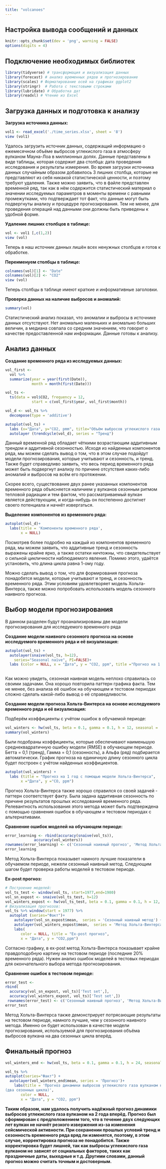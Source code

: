 ```yaml
---
title: "volcanoes"
---
```


## Настройка вывода сообщений и данных

```r
knitr::opts_chunk$set(dev = 'png', warning = FALSE) 
options(digits = 4) 
```

## Подключение необходимых библиотек

```r
library(tidyverse) # трансформация и визуализация данных
library(forecast) # анализ временных рядов и прогнозирование
library(scales) # Форматирование осей на графиках ggplot2
library(stringr)  # Работа с текстовыми строками
library(lubridate) # Обработка дат
library(readxl) # Чтение из Excel
```

## Загрузка данных и подготовка к анализу

**Загрузка источника данных:**

```r
vol1 <- read_excel('./time_series.xlsx', sheet = '8')
view (vol1)
```

Удалось загрузить источник данных, содержащий информацию о ежемесячном объёме выбросов углекислого газа в атмосферу вулканом Мауна-Лоа в миллионных долях. Данные представлены в виде таблицы, которая содержит два столбца: дата проведения исследования и результаты измерения. Во время загрузки источника данных случайным образом добавилось 3 лишних столбца, которые не представляют из себя никакой статистической ценности, и поэтому требуют удаления. 
Также можно заявить, что в файле представлен временной ряд, так как в нём содержится статистический материал о значении исследуемых параметров в моменты времени с равными промежутками, что подтверждает тот факт, что данные могут быть подвергнуты анализу и процедуре прогнозирования. Тем не менее, для проведения операций над данными они должны быть приведены к удобной форме.

**Удаление лишних столбцов в таблице:**

```r
vol <- vol1 [,c(1,2)]
view (vol)
```

Теперь в наш источник данных лишён всех ненужных столбцов и готов к обработке.

**Переименуем столбцы в таблице:**

```r
colnames(vol)[1] <- "Date"
colnames(vol)[2] <- "CO2"
view (vol)
```

Теперь столбцы в таблице имеют краткие и информативные заголовки.

**Проверка данных на наличие выбросов и аномалий:**

```r
summary(vol)
```

Статистический анализ показал, что аномалии и выбросы в источнике данных отсутствуют. Нет аномально маленьких и аномально больших величин, а медиана совпала со средним значением, что говорит о качестве предоставленной нам информации. Данные готовы к анализу.

## Анализ данных


**Создание временного ряда из исследуемых данных:**

```r
vol_first <- 
  vol %>%
  summarize(year = year(first(Date)),
            month = month(first(Date)))

vol_ts <- 
  ts(data = vol$CO2, frequency = 12,
            start = c(vol_first$year, vol_first$month))

vol_d <- vol_ts %>% 
  decompose(type = 'additive')

autoplot(vol_ts) +
  labs (x="Дата", y="СО2, pmm", title="Объём выбросов углекислого газа вулканом", color = NULL)+
  autolayer (trendcycle(vol_d), series = "Тренд")
```


Данный временной ряд обладает чёткими возрастающим аддитивным трендом и аддитивной сезонностью. Исходя из найденных компонентов ряда, мы можем сделать вывод о том, что в этом случае подойдут модели прогнозирования, которые учитывают и сезонность, и тренд. Также будет справедливо заявить, что весь период временного ряда может быть подвергнут анализу по причине отсутствия каких-либо аномалий и выбросов на всём его протяжении. 

Скорее всего, существование двух ранее указанных компонентов временного ряда объясняется наличием у вулканов сезонным ритмом тепловой радиации и тем фактом, что рассматриваемый вулкан является действующим, и когда-нибудь он постепенно достигнет своего потенциала и начнёт извергаться.

**Выделение компонентов из временного ряда:**

```r
autoplot(vol_d)+
  labs(title = 'Компоненты временного ряда',
       x = NULL)
```

Посмотрев более подробно на каждый из компонентов временного ряда, мы можем заявить, что аддитивные тренд и сезонность выражены крайне ярко, а также остатки ничтожны, что свидетельствует о сильной цикличности наблюдаемого явления. Помимо этого, удаётся установить, что длина цикла равна 1-ому году.

Можно сделать вывод о том, что для формирования прогноза понадобятся модели, которые учитывают и тренд, и сезонность временного ряда. Этим условиям удовлетворяет модель Хольта-Винтерса, также можно попробовать использовать модель сезонного наивного прогноза.

## Выбор модели прогнозирования

В данном разделен будут проанализированы две модели прогнозирования для исследуемого временного ряда 

**Создание модели наивного сезонного прогноза на основе исследуемого временного ряда и её визуализация:**

```r
autoplot(vol_ts) +
  autolayer(snaive(vol_ts, h=12),
    series="Seasonal naïve", PI=FALSE)+
  labs (color = NULL, x = "Дата", y = "CO2, ppm", title ="Прогноз на 1 год с помощью сезонного наивного прогноза")
  
```

Как можно увидеть, сезонная наивная модель неплохо справилась со своими задачами. Она хорошо повторила паттерн графика факта. Тем не менее, без анализа её ошибок на обучающем и тестовом периодах сложно сделать какой-либо вывод о её справедливости.

**Создание модели прогноза Хольта-Винтерса на основе исследуемого временного ряда и её визуализация:**

Подберём коэффициенты с учётом ошибок в обучаемой периоде:

```r
vol_winters <- hw(vol_ts, beta = 0.1, gamma = 0.1, h = 12, seasonal = 'additive') 
summary(vol_winters)
```

Были подобраны коэффициенты, которые обеспечивают наименьшую среднеквадратичную ошибку модели (RMSE) в обучающем периоде. Бетта = 0,1 (тренд), Гамма = 0,1 (сезонность), а Альфа (ряд) подбирается автоматически. График прогноза на единичную длину сезонного цикла будет построен с учётом найденных коэффициентов.


```r
autoplot(vol_winters) +
  labs (title = "Прогноз на 1 год с помощью модели Хольта-Винтерса",
       x ="Дата", y ="CO, ppm")
```

Прогноз Хольта-Винтерса также хорошо справился со своей задачей - паттерн соответствует факту. Была задана аддитивная сезонность по причине результатов прошлых исследований временного ряда. Релевантность использования этого метода может быть подтверждена с помощью сравнения ошибок в обучающем и тестовом периодах с альтернативами. 

**Сравнение ошибок моделей на обучающем периоде:**

```r
error_learning <- rbind(accuracy(snaive(vol_ts)), 
             accuracy(vol_winters))
rownames(error_learning) <- c('Сезонный наивный прогноз', 'Метод Хольта-Винтерса')
error_learning
```

Метод Хольта-Винтерса показывет намного лучшие показатели в обучаемом периоде, нежели сезонный наивный метод. Следующим шагом будет проверка работы моделей в тестовом периоде.

**Ex-post прогноз:**

```r
# Построение моделей:
vol_ts_test <- window(vol_ts, start=1977,end=1980)
vol_sn_expost <- snaive(vol_ts_test, h=12)
vol_winters_expost <- hw(vol_ts_test, beta = 0.1, gamma = 0.1, h = 12, seasonal = 'additive') 
# Визуализация прогнозов:
vol_ts %>% window(start = 1977) %>%
  autoplot (series="Факт")+
    autolayer(vol_sn_expost$mean,  series = 'Сезонный наивный метод') +
    autolayer(vol_winters_expost$mean,  series = 'Метод Хольта-Винтерса') +
    labs(
       color = NULL, title = "Ex-post прогноз",
       x = "Дата", y = "CO2,ppm")
```

Согласно графику, в ex-post метод Хольта-Винтерса показывает крайне правдоподобную картину на тестовом периоде (последние 20% временного ряда). Нужен анализ ошибок моделей в тестовых периодах для окончательного выбора метода прогнозирования.

**Сравнение ошибок в тестовом периоде:**

```r
error_test <- 
rbind(
  accuracy(vol_sn_expost, vol_ts)['Test set',],
  accuracy(vol_winters_expost, vol_ts)['Test set',]) 
 rownames(error_test) <- c('Сезонный наивный прогноз', 'Метод Хольта-Винтерса')
error_test
```

Метод Хольта-Винтерса также демонстрирует потрясающие результаты на тестовом периоде, намного лучшие, чем у сезонного наивного метода. Именно он будет использован в качестве модели прогнозирования, используемой для прогнозирования объёма выбросов вулкана на два сезонных цикла вперёд.

## Финальный прогноз

```r
vol_winters_end <- hw(vol_ts, beta = 0.1, gamma = 0.1, h = 24, seasonal = 'additive') 

vol_ts %>%
autoplot(series="Факт") +
  autolayer(vol_winters_end$mean, series = 'Прогноз')+
    labs(title = 'Прогноз динамики выбросов углекислого газа вулканом на 2 года вперёд 
(два сезонных цикла)',
       color = NULL,
       x = "Дата", y = "CO2, ppm") 
```

**Таким образом, нам удалось получить надёжный прогноз динамики выбросов углекислого газа вулканом на 2 года вперёд. Прогноз был сформирован с предположением того, что в течение двух следующих лет вулкан не начнёт резкого извержения из-за изменения сейсмической активности. При сохранении прошлых условий тренд и сезонность временного ряда вряд ли изменятся, поэтому, в этом случае, корректировка прогноза не понадобится. Также корректировка будет лишней, так как выбросы углекислого газа вулканом не зависят от социальных факторов, таких как праздничные даты, выходные и т.д. Другими словами, данный прогноз можно считать точным и достоверным.**
